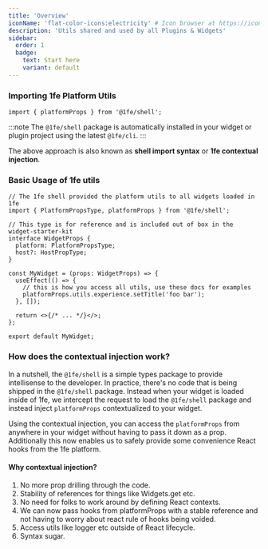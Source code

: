 ```yaml
---
title: 'Overview'
iconName: 'flat-color-icons:electricity' # Icon browser at https://icon-sets.iconify.design/
description: 'Utils shared and used by all Plugins & Widgets'
sidebar:
  order: 1
  badge:
    text: Start here
    variant: default
---
```


### Importing 1fe Platform Utils

```tsx
import { platformProps } from '@1fe/shell';
```

:::note
The `@1fe/shell` package is automatically installed in your widget or plugin project using the latest `@1fe/cli`.
:::

The above approach is also known as **shell import syntax** or **1fe contextual injection**.

### Basic Usage of 1fe utils

```tsx
// The 1fe shell provided the platform utils to all widgets loaded in 1fe
import { PlatformPropsType, platformProps } from '@1fe/shell';

// This type is for reference and is included out of box in the widget-starter-kit
interface WidgetProps {
  platform: PlatformPropsType;
  host?: HostPropType;
}

const MyWidget = (props: WidgetProps) => {
  useEffect(() => {
    // this is how you access all utils, use these docs for examples
    platformProps.utils.experience.setTitle('foo bar');
  }, []);

  return <>{/* ... */}</>;
};

export default MyWidget;
```

### How does the contextual injection work?

In a nutshell, the `@1fe/shell` is a simple types package to provide intellisense to the developer. In practice, there's no code that is being shipped in the `@1fe/shell` package. Instead when your widget is loaded inside of 1fe, we intercept the request to load the `@1fe/shell` package and instead inject `platformProps` contextualized to your widget.

Using the contextual injection, you can access the `platformProps` from anywhere in your widget without having to pass it down as a prop. Additionally this now enables us to safely provide some convenience React hooks from the 1fe platform.

#### Why contextual injection?

1. No more prop drilling through the code.
2. Stability of references for things like Widgets.get etc.
3. No need for folks to work around by defining React contexts.
4. We can now pass hooks from platformProps with a stable reference and not having to worry about react rule of hooks being voided.
5. Access utils like logger etc outside of React lifecycle.
6. Syntax sugar.
